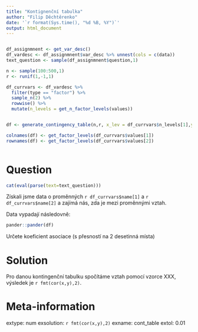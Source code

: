 ```yaml
---
title: "Kontignenční tabulka"
author: "Filip Děchtěrenko"
date: '`r format(Sys.time(), "%d %B, %Y")`'
output: html_document
---
```


```r

```

```r
df_assignmnent <- get_var_desc()
df_vardesc <- df_assignmnent$var_desc %>% unnest(cols = c(data))
text_question <- sample(df_assignmnent$question,1)

n <- sample(100:500,1)
r <- runif(1,-1,1)

df_currvars <- df_vardesc %>% 
  filter(type == "factor") %>% 
  sample_n(2) %>% 
  rowwise() %>% 
  mutate(n_levels = get_n_factor_levels(values))


df <- generate_contingency_table(n,r, x_lev = df_currvars$n_levels[1],y_lev = df_currvars$n_levels[2])

colnames(df) <- get_factor_levels(df_currvars$values[1])
rownames(df) <- get_factor_levels(df_currvars$values[2])



```

Question
========

```r
cat(eval(parse(text=text_question)))
```

Získali jsme data o proměnných `r df_currvars$name[1]` a `r df_currvars$name[2]` a zajímá nás, zda je mezi proměnnými vztah.

Data vypadají následovně:

```r
pander::pander(df)
```

Určete koeficient asociace (s přesností na 2 desetinná místa)

Solution
========
Pro danou kontingenční tabulku spočítáme vztah pomocí vzorce XXX, výsledek je `r fmt(cor(x,y),2)`.  

Meta-information
================
extype: num
exsolution: `r fmt(cor(x,y),2)`
exname: cont_table
extol: 0.01